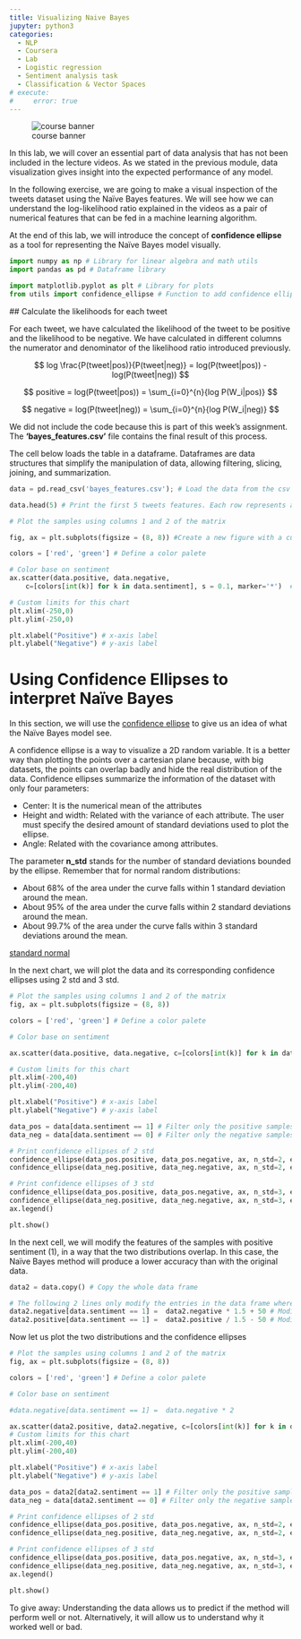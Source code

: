 ```yaml
---
title: Visualizing Naive Bayes
jupyter: python3
categories: 
  - NLP 
  - Coursera 
  - Lab
  - Logistic regression
  - Sentiment analysis task
  - Classification & Vector Spaces
# execute: 
#     error: true
---
```


![course banner](/images/Course-Logo-1-3.webp){#fig-00 .column-margin .nolightbox}

In this lab, we will cover an essential part of data analysis that has not been included in the lecture videos. As we stated in the previous module, data visualization gives insight into the expected performance of any model. 

In the following exercise, we are going to make a visual inspection of the tweets dataset using the Naïve Bayes features. We will see how we can understand the log-likelihood ratio explained in the videos as a pair of numerical features that can be fed in a machine learning algorithm. 

At the end of this lab, we will introduce the concept of __confidence ellipse__ as a tool for representing the Naïve Bayes model visually.


```python
import numpy as np # Library for linear algebra and math utils
import pandas as pd # Dataframe library

import matplotlib.pyplot as plt # Library for plots
from utils import confidence_ellipse # Function to add confidence ellipses to charts
```

 ## Calculate the likelihoods for each tweet

For each tweet, we have calculated the likelihood of the tweet to be positive and the likelihood to be negative. We have calculated in different columns the numerator and denominator of the likelihood ratio introduced previously.  

$$
log \frac{P(tweet|pos)}{P(tweet|neg)} = log(P(tweet|pos)) - log(P(tweet|neg)) 
$$

$$
positive = log(P(tweet|pos)) = \sum_{i=0}^{n}{log P(W_i|pos)}
$$

$$
negative = log(P(tweet|neg)) = \sum_{i=0}^{n}{log P(W_i|neg)}
$$

We did not include the code because this is part of this week's assignment.  The __'bayes_features.csv'__ file contains the final result of this process. 

The cell below loads the table in a dataframe. Dataframes are data structures that simplify the manipulation of data, allowing filtering, slicing, joining, and summarization.

```python
data = pd.read_csv('bayes_features.csv'); # Load the data from the csv file

data.head(5) # Print the first 5 tweets features. Each row represents a tweet
```

```python
# Plot the samples using columns 1 and 2 of the matrix

fig, ax = plt.subplots(figsize = (8, 8)) #Create a new figure with a custom size

colors = ['red', 'green'] # Define a color palete

# Color base on sentiment
ax.scatter(data.positive, data.negative, 
    c=[colors[int(k)] for k in data.sentiment], s = 0.1, marker='*')  # Plot a dot for each tweet

# Custom limits for this chart
plt.xlim(-250,0)
plt.ylim(-250,0)

plt.xlabel("Positive") # x-axis label
plt.ylabel("Negative") # y-axis label
```

# Using Confidence Ellipses to interpret Naïve Bayes

In this section, we will use the [confidence ellipse]( https://matplotlib.org/3.1.1/gallery/statistics/confidence_ellipse.html#sphx-glr-gallery-statistics-confidence-ellipse-py) to give us an idea of what the Naïve Bayes model see.

A confidence ellipse is a way to visualize a 2D random variable. It is a better way than plotting the points over a cartesian plane because, with big datasets, the points can overlap badly and hide the real distribution of the data. Confidence ellipses summarize the information of the dataset with only four parameters: 

* Center: It is the numerical mean of the attributes
* Height and width: Related with the variance of each attribute. The user must specify the desired amount of standard deviations used to plot the ellipse. 
* Angle: Related with the covariance among attributes.

The parameter __n_std__ stands for the number of standard deviations bounded by the ellipse. Remember that for normal random distributions:

* About 68% of the area under the curve falls within 1 standard deviation around the mean.
* About 95% of the area under the curve falls within 2 standard deviations around the mean.
* About 99.7% of the area under the curve falls within 3 standard deviations around the mean.

[standard normal](img/st·d.jpg){width="400" }

In the next chart, we will plot the data and its corresponding confidence ellipses using 2 std and 3 std. 

```python
# Plot the samples using columns 1 and 2 of the matrix
fig, ax = plt.subplots(figsize = (8, 8))

colors = ['red', 'green'] # Define a color palete

# Color base on sentiment

ax.scatter(data.positive, data.negative, c=[colors[int(k)] for k in data.sentiment], s = 0.1, marker='*')  # Plot a dot for tweet

# Custom limits for this chart
plt.xlim(-200,40)  
plt.ylim(-200,40)

plt.xlabel("Positive") # x-axis label
plt.ylabel("Negative") # y-axis label

data_pos = data[data.sentiment == 1] # Filter only the positive samples
data_neg = data[data.sentiment == 0] # Filter only the negative samples

# Print confidence ellipses of 2 std
confidence_ellipse(data_pos.positive, data_pos.negative, ax, n_std=2, edgecolor='black', label=r'$2\sigma$' )
confidence_ellipse(data_neg.positive, data_neg.negative, ax, n_std=2, edgecolor='orange')

# Print confidence ellipses of 3 std
confidence_ellipse(data_pos.positive, data_pos.negative, ax, n_std=3, edgecolor='black', linestyle=':', label=r'$3\sigma$')
confidence_ellipse(data_neg.positive, data_neg.negative, ax, n_std=3, edgecolor='orange', linestyle=':')
ax.legend()

plt.show()
```

In the next cell, we will modify the features of the samples with positive sentiment (1), in a way that the two distributions overlap. In this case, the Naïve Bayes method will produce a lower accuracy than with the original data.

```python
data2 = data.copy() # Copy the whole data frame

# The following 2 lines only modify the entries in the data frame where sentiment == 1
data2.negative[data.sentiment == 1] =  data2.negative * 1.5 + 50 # Modify the negative attribute
data2.positive[data.sentiment == 1] =  data2.positive / 1.5 - 50 # Modify the positive attribute 
```

Now let us plot the two distributions and the confidence ellipses

```python
# Plot the samples using columns 1 and 2 of the matrix
fig, ax = plt.subplots(figsize = (8, 8))

colors = ['red', 'green'] # Define a color palete

# Color base on sentiment

#data.negative[data.sentiment == 1] =  data.negative * 2

ax.scatter(data2.positive, data2.negative, c=[colors[int(k)] for k in data2.sentiment], s = 0.1, marker='*')  # Plot a dot for tweet
# Custom limits for this chart
plt.xlim(-200,40)  
plt.ylim(-200,40)

plt.xlabel("Positive") # x-axis label
plt.ylabel("Negative") # y-axis label

data_pos = data2[data2.sentiment == 1] # Filter only the positive samples
data_neg = data[data2.sentiment == 0] # Filter only the negative samples

# Print confidence ellipses of 2 std
confidence_ellipse(data_pos.positive, data_pos.negative, ax, n_std=2, edgecolor='black', label=r'$2\sigma$' )
confidence_ellipse(data_neg.positive, data_neg.negative, ax, n_std=2, edgecolor='orange')

# Print confidence ellipses of 3 std
confidence_ellipse(data_pos.positive, data_pos.negative, ax, n_std=3, edgecolor='black', linestyle=':', label=r'$3\sigma$')
confidence_ellipse(data_neg.positive, data_neg.negative, ax, n_std=3, edgecolor='orange', linestyle=':')
ax.legend()

plt.show()
```

To give away: Understanding the data allows us to predict if the method will perform well or not. Alternatively, it will allow us to understand why it worked well or bad.

